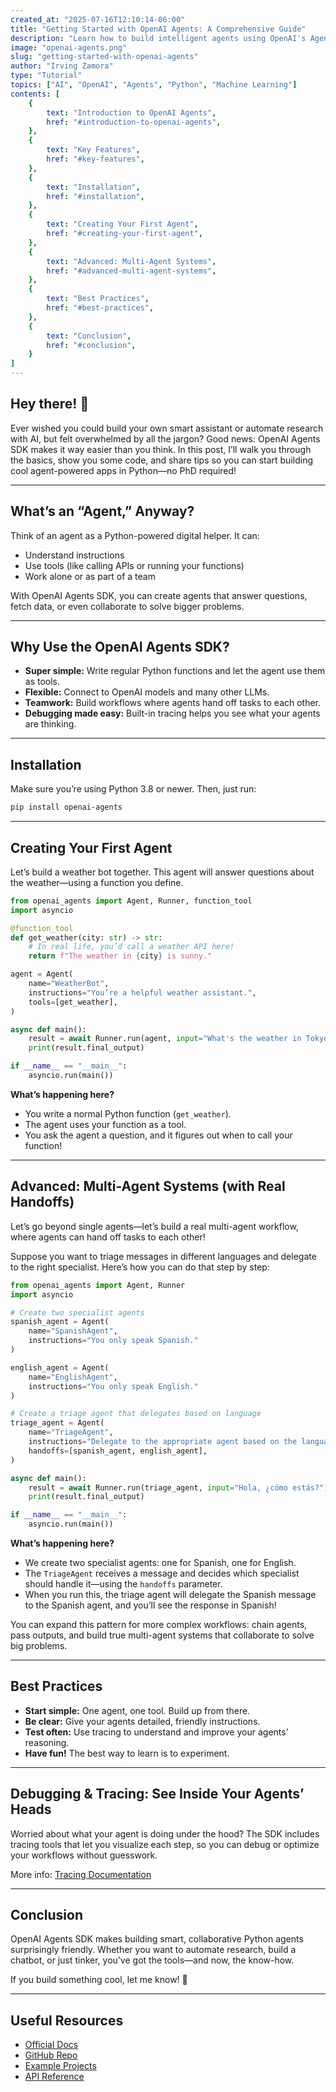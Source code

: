 ```yaml
---
created_at: "2025-07-16T12:10:14-06:00"
title: "Getting Started with OpenAI Agents: A Comprehensive Guide"
description: "Learn how to build intelligent agents using OpenAI's Agents SDK. This guide covers everything from basic setup to creating sophisticated multi-agent systems."
image: "openai-agents.png"
slug: "getting-started-with-openai-agents"
author: "Irving Zamora"
type: "Tutorial"
topics: ["AI", "OpenAI", "Agents", "Python", "Machine Learning"]
contents: [
    {
        text: "Introduction to OpenAI Agents",
        href: "#introduction-to-openai-agents",
    },
    {
        text: "Key Features",
        href: "#key-features",
    },
    {
        text: "Installation",
        href: "#installation",
    },
    {
        text: "Creating Your First Agent",
        href: "#creating-your-first-agent",
    },
    {
        text: "Advanced: Multi-Agent Systems",
        href: "#advanced-multi-agent-systems",
    },
    {
        text: "Best Practices",
        href: "#best-practices",
    },
    {
        text: "Conclusion",
        href: "#conclusion",
    }
]
---
```


## Hey there! 👋

Ever wished you could build your own smart assistant or automate research with AI, but felt overwhelmed by all the jargon? Good news: OpenAI Agents SDK makes it way easier than you think. In this post, I’ll walk you through the basics, show you some code, and share tips so you can start building cool agent-powered apps in Python—no PhD required!

---

## What’s an “Agent,” Anyway?

Think of an agent as a Python-powered digital helper. It can:
- Understand instructions
- Use tools (like calling APIs or running your functions)
- Work alone or as part of a team

With OpenAI Agents SDK, you can create agents that answer questions, fetch data, or even collaborate to solve bigger problems.

---

## Why Use the OpenAI Agents SDK?

- **Super simple:** Write regular Python functions and let the agent use them as tools.
- **Flexible:** Connect to OpenAI models and many other LLMs.
- **Teamwork:** Build workflows where agents hand off tasks to each other.
- **Debugging made easy:** Built-in tracing helps you see what your agents are thinking.

---

## Installation

Make sure you’re using Python 3.8 or newer. Then, just run:

```bash
pip install openai-agents
```

---

## Creating Your First Agent

Let’s build a weather bot together. This agent will answer questions about the weather—using a function you define.

```python
from openai_agents import Agent, Runner, function_tool
import asyncio

@function_tool
def get_weather(city: str) -> str:
    # In real life, you’d call a weather API here!
    return f"The weather in {city} is sunny."

agent = Agent(
    name="WeatherBot",
    instructions="You’re a helpful weather assistant.",
    tools=[get_weather],
)

async def main():
    result = await Runner.run(agent, input="What's the weather in Tokyo?")
    print(result.final_output)

if __name__ == "__main__":
    asyncio.run(main())
```

**What’s happening here?**
- You write a normal Python function (`get_weather`).
- The agent uses your function as a tool.
- You ask the agent a question, and it figures out when to call your function!

---

## Advanced: Multi-Agent Systems (with Real Handoffs)

Let’s go beyond single agents—let’s build a real multi-agent workflow, where agents can hand off tasks to each other!

Suppose you want to triage messages in different languages and delegate to the right specialist. Here’s how you can do that step by step:

```python
from openai_agents import Agent, Runner
import asyncio

# Create two specialist agents
spanish_agent = Agent(
    name="SpanishAgent",
    instructions="You only speak Spanish."
)

english_agent = Agent(
    name="EnglishAgent",
    instructions="You only speak English."
)

# Create a triage agent that delegates based on language
triage_agent = Agent(
    name="TriageAgent",
    instructions="Delegate to the appropriate agent based on the language of the message.",
    handoffs=[spanish_agent, english_agent],
)

async def main():
    result = await Runner.run(triage_agent, input="Hola, ¿cómo estás?")
    print(result.final_output)

if __name__ == "__main__":
    asyncio.run(main())
```

**What’s happening here?**
- We create two specialist agents: one for Spanish, one for English.
- The `TriageAgent` receives a message and decides which specialist should handle it—using the `handoffs` parameter.
- When you run this, the triage agent will delegate the Spanish message to the Spanish agent, and you’ll see the response in Spanish!

You can expand this pattern for more complex workflows: chain agents, pass outputs, and build true multi-agent systems that collaborate to solve big problems.

---

## Best Practices

- **Start simple:** One agent, one tool. Build up from there.
- **Be clear:** Give your agents detailed, friendly instructions.
- **Test often:** Use tracing to understand and improve your agents’ reasoning.
- **Have fun!** The best way to learn is to experiment.

---

## Debugging & Tracing: See Inside Your Agents’ Heads

Worried about what your agent is doing under the hood? The SDK includes tracing tools that let you visualize each step, so you can debug or optimize your workflows without guesswork.

More info: [Tracing Documentation](https://openai.github.io/openai-agents-python/tracing/)

---

## Conclusion

OpenAI Agents SDK makes building smart, collaborative Python agents surprisingly friendly. Whether you want to automate research, build a chatbot, or just tinker, you’ve got the tools—and now, the know-how.

If you build something cool, let me know! 🚀

---

## Useful Resources

- [Official Docs](https://openai.github.io/openai-agents-python/)
- [GitHub Repo](https://github.com/openai/openai-agents-python)
- [Example Projects](https://github.com/openai/openai-agents-python/tree/main/examples)
- [API Reference](https://platform.openai.com/docs/guides/agents)
